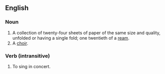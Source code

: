 ==English==
===Noun===
#A collection of twenty-four sheets of paper of the same size and quality, unfolded or having a single fold; one twentieth of a [[ream]].
#A [[choir]].

===Verb (intransitive)===
#To sing in concert.
